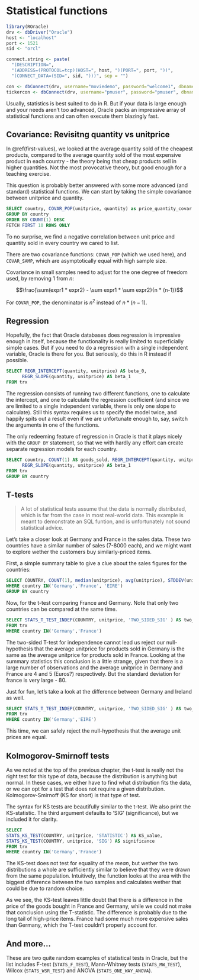 
# Statistical functions
```r

library(ROracle)
drv <- dbDriver("Oracle")
host <- "localhost"
port <- 1521
sid <- "orcl"

connect.string <- paste(
  "(DESCRIPTION=",
  "(ADDRESS=(PROTOCOL=tcp)(HOST=", host, ")(PORT=", port, "))",
  "(CONNECT_DATA=(SID=", sid, ")))", sep = "")

con <- dbConnect(drv, username="moviedemo", password="welcome1", dbname=connect.string)
tickercon <- dbConnect(drv, username="pmuser", password="pmuser", dbname=connect.string)

```
Usually, statistics is best suited to do in R. But if your data is large enough and your needs aren't too advanced, Oracle packs an impressive array of statistical functions and can often execute them blazingly fast.

## Covariance: Revisitng quantity vs unitprice

In \@ref(first-values), we looked at the average quantity sold of the cheapest products, compared to the average quantity sold of the most expensive product in each country - the theory being that cheap products sell in higher quantities. Not the most provocative theory, but good enough for a teaching exercise.

This question is probably better answered with some more advanced (and standard) statistical functions. We can start by taking the simple covariance between unitprice and quantity.

```sql
SELECT country, COVAR_POP(unitprice, quantity) as price_quantity_covar FROM trx
GROUP BY country
ORDER BY COUNT(1) DESC
FETCH FIRST 10 ROWS ONLY
```

To no surprise, we find a negative correlation between unit price and quantity sold in every country we cared to list.

There are two covariance functions: `COVAR_POP` (which we used here), and `COVAR_SAMP`, which are asymptotically equal with high sample size.

Covariance in small samples need to adjust for the one degree of freedom used, by removing 1 from $n$:

$$\frac{\sum(expr1 * expr2) - \sum expr1 * \sum expr2}{n * (n-1)}$$

For `COVAR_POP`, the denominator is $n^2$ instead of $n*(n-1)$.


## Regression
Hopefully, the fact that Oracle databases does regression is impressive enough in itself, because the functionality is really limited to superficially simple cases. But if you need to do a regression with a single independent variable, Oracle is there for you. But seriously, do this in R instead if possible.

```sql
SELECT REGR_INTERCEPT(quantity, unitprice) AS beta_0,
      REGR_SLOPE(quantity, unitprice) AS beta_1
FROM trx
```

The regression consists of running two different functions, one to calculate the intercept, and one to calculate the regression coefficient (and since we are limited to a single independent variable, there is only one slope to calculate). Still this syntax requires us to specify the model twice, and happily spits out a result even if we are unfortunate enough to, say, switch the arguments in one of the functions.

The only redeeming feature of regression in Oracle is that it plays nicely with the `GROUP BY` statement, so that we with hardly any effort can create separate regression models for each country.

```sql
SELECT country, COUNT(1) AS goods_sold, REGR_INTERCEPT(quantity, unitprice) AS beta_0,
      REGR_SLOPE(quantity, unitprice) AS beta_1
FROM trx
GROUP BY country
```


## T-tests

>A lot of statistical tests assume that the data is normally distributed, which is far from the case in most real-world data. This example is meant to demonstrate an SQL funtion, and is unfortunately not sound statistical advice.

Let's take a closer look at Germany and France in the sales data. These two countries have a similar number of sales (7-8000 each), and we might want to explore wether the customers buy similarly-priced items.

First, a simple summary table to give a clue about the sales figures for the countries:

```sql
SELECT COUNTRY, COUNT(1), median(unitprice), avg(unitprice), STDDEV(unitprice), MAX(unitprice) FROM trx
WHERE country IN('Germany','France', 'EIRE')
GROUP BY country
```

Now, for the t-test comparing France and Germany. Note that only two countries can be compared at the same time.

```sql
SELECT STATS_T_TEST_INDEP(COUNTRY, unitprice, 'TWO_SIDED_SIG' ) AS two_sided_p_value
FROM trx
WHERE country IN('Germany','France')
```

The two-sided T-test for independence cannot lead us reject our null-hypothesis that the average unitprice for products sold in Germany is the same as the average unitprice for products sold in France. Looking at the summary statistics this conclusion is a little strange, given that there is a large number of observations and the average unitprice in Germany and France are 4 and 5 (Euros?) respectively. But the standard deviation for france is very large - 80.

Just for fun, let's take a look at the difference between Germany and Ireland as well.

```sql
SELECT STATS_T_TEST_INDEP(COUNTRY, unitprice, 'TWO_SIDED_SIG' ) AS two_sided_p_value
FROM trx
WHERE country IN('Germany','EIRE')
```

This time, we can safely reject the null-hypothesis that the average unit prices are equal.


## Kolmogorov-Smirnoff tests

As we noted at the top of the previous chapter, the t-test is really not the right test for this type of data, because the distribution is anything but normal. In these cases, we either have to find what distribution fits the data, or we can opt for a test that does not require a given distribution. Kolmogorov-Smirnoff (KS for short) is that type of test.

The syntax for KS tests are beautifully similar to the t-test. We also print the KS-statistic. The third argument defaults to 'SIG' (significance), but we included it for clarity.

```sql
SELECT 
STATS_KS_TEST(COUNTRY, unitprice, 'STATISTIC') AS KS_value,
STATS_KS_TEST(COUNTRY, unitprice, 'SIG') AS significance
FROM trx
WHERE country IN('Germany','France')
```

The KS-test does not test for equality of the *mean*, but wether the two distributions a whole are sufficiently similar to believe that they were drawn from the same population. Intuitively, the function looks at the area with the biggest difference between the two samples and calculates wether that could be due to random choice.

As we see, the KS-test leaves little doubt that there is a difference in the price of the goods bought in France and Germany, while we could not make that conclusion using the T-statistic. The difference is probably due to the long tail of high-price items. France had some much more expensive sales than Germany, which the T-test couldn't properly account for.


## And more...

These are two quite random examples of statistical tests in Oracle, but the list includes F-test (`STATS_F_TEST`), Mann-Whitney tests (`STATS_MW_TEST`), Wilcox (`STATS_WSR_TEST`) and ANOVA (`STATS_ONE_WAY_ANOVA`).


